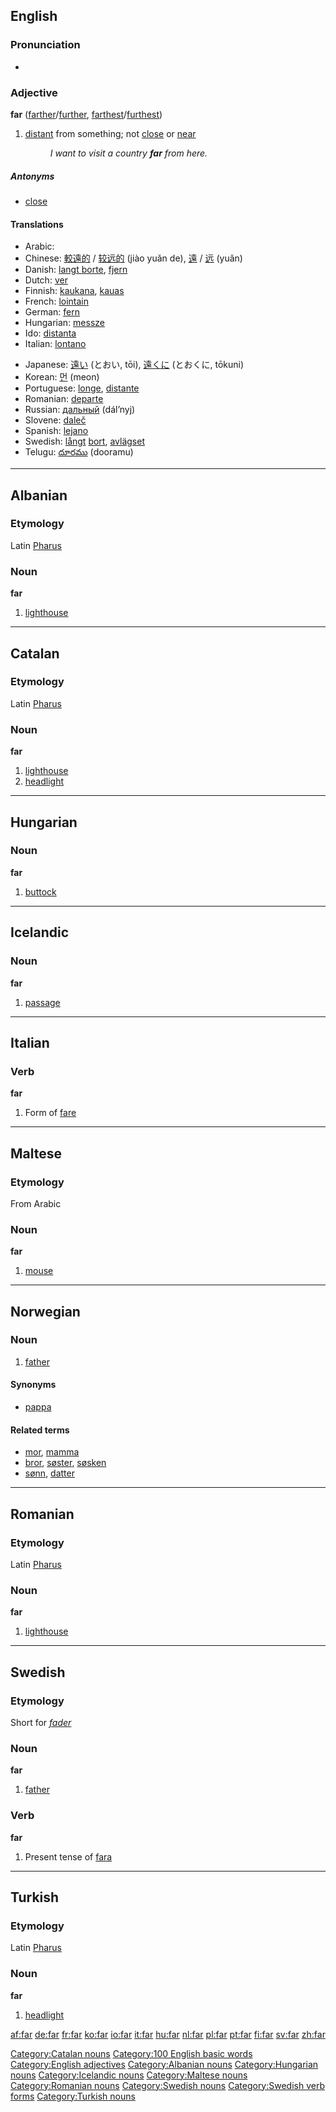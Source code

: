 {{see|får}}
==English==

{{rank|few|whom|love|180|far|seemed|house|looked}}

===Pronunciation===
*{{audio|en-us-far.ogg|Audio (US)}}

===Adjective===
'''far''' ([[farther]]/[[further]], [[farthest]]/[[furthest]])
#[[distant]] from something; not [[close]] or [[near]]
#:''I want to visit a country '''far''' from here.''

=====Antonyms=====
*[[close]]

====Translations====
{{top}}
*Arabic: {{ARchar|[[بعيد]]}} {{Unicode|(baʕíd)}}
*Chinese: [[較遠的]] / [[较远的]] (jiào yuǎn de), [[遠]] / [[远]] (yuǎn)
*Danish: [[langt borte]], [[fjern]]
*Dutch: [[ver#Dutch|ver]]
*Finnish: [[kaukana]], [[kauas]]
*French: [[lointain]]
*German: [[fern#German|fern]]
*Hungarian: [[messze]]
*Ido: [[distanta]]
*Italian: [[lontano]]
{{mid}}
*Japanese: [[遠い]] (とおい, tōi), [[遠く]]に (とおくに, tōkuni)
*Korean: [[먼]] (meon)
*Portuguese: [[longe]], [[distante]]
*Romanian: [[departe]]
*Russian: [[дальный]] (dál’nyj)
*Slovene: [[daleč]]
*Spanish: [[lejano]]
*Swedish: [[långt]] [[bort]], [[avlägset]]
*Telugu: [[దూరము]] (dooramu)
{{bottom}}


----

==Albanian==
===Etymology===
Latin [[Pharus]]
===Noun===
'''far'''

#[[lighthouse]]


----

==Catalan==
===Etymology===
Latin [[Pharus]]
===Noun===
'''far'''

# [[lighthouse]]
# [[headlight]]

[[Category:Catalan nouns]]


----

==Hungarian==
===Noun===
'''far'''

# [[buttock]]


----

==Icelandic==
===Noun===
'''far''' {{n}}

# [[passage]]


----

==Italian==
===Verb===
'''far'''
#Form of [[fare]]


----

==Maltese==
===Etymology===
From Arabic
===Noun===
'''far'''

#[[mouse]]


----

==Norwegian==
===Noun===
{{no-noun-irreg|m|[[faren]]|[[fedre]]|[[fedrene]]}}
#[[father]]
====Synonyms====
*[[pappa]]
====Related terms====
*[[mor]], [[mamma]]
*[[bror]], [[søster]], [[søsken]]
*[[sønn]], [[datter]]


----

==Romanian==
===Etymology===
Latin [[Pharus]]
===Noun===
'''far'''

#[[lighthouse]]


----

==Swedish==
===Etymology===
Short for ''[[fader]]''

===Noun===
'''far'''

#[[father]]

===Verb===
'''far'''

#Present tense of [[fara#verb|fara]]


----

==Turkish==
===Etymology===
Latin [[Pharus]]
===Noun===
'''far'''

# [[headlight]]

[[Category:100 English basic words]]
[[Category:English adjectives]]
[[Category:Albanian nouns]]
[[Category:Hungarian nouns]]
[[Category:Icelandic nouns]]
[[Category:Maltese nouns]]
[[Category:Romanian nouns]]
[[Category:Swedish nouns]]
[[Category:Swedish verb forms]]
[[Category:Turkish nouns]]

[[af:far]]
[[de:far]]
[[fr:far]]
[[ko:far]]
[[io:far]]
[[it:far]]
[[hu:far]]
[[nl:far]]
[[pl:far]]
[[pt:far]]
[[fi:far]]
[[sv:far]]
[[zh:far]]